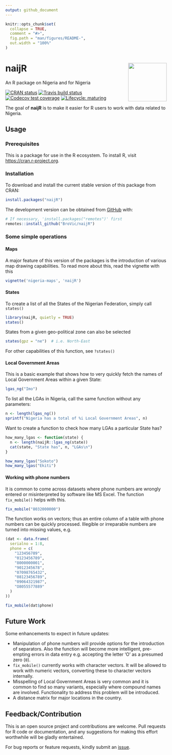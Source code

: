 ---
output: github_document
---

<!-- README.md is generated from README.Rmd. Please edit that file -->

```{r, include = FALSE}
knitr::opts_chunk$set(
  collapse = TRUE,
  comment = "#>",
  fig.path = "man/figures/README-",
  out.width = "100%"
)
```
# naijR <img src="man/figures/logo.png" width=120px align="right" />

An R package on Nigeria and for Nigeria  

<!-- badges: start -->
[![CRAN status](https://www.r-pkg.org/badges/version/naijR)](https://cran.r-project.org/package=naijR)
[![Travis build status](https://travis-ci.org/BroVic/naijR.svg?branch=master)](https://travis-ci.org/BroVic/naijR)
[![Codecov test coverage](https://codecov.io/gh/BroVic/naijR/branch/master/graph/badge.svg)](https://codecov.io/gh/BroVic/naijR?branch=master)
[![Lifecycle: maturing](https://img.shields.io/badge/lifecycle-maturing-blue.svg)](https://www.tidyverse.org/lifecycle/#maturing)
<!-- badges: end -->

The goal of **naijR** is to make it easier for R users to work with data related to Nigeria.

## Usage
### Prerequisites
This is a package for use in the R ecosystem. To install R, visit <https://cran.r-project.org>.

### Installation
To download and install the current stable version of this package from CRAN:

```{r cran-install, eval=FALSE}
install.packages("naijR")
```

The development version can be obtained from [GitHub](https://github.com/BroVic/naijR) with:

``` {r install, eval = FALSE}
# If necessary, 'install.packages("remotes")' first
remotes::install_github("BroVic/naijR")
```

### Some simple operations
#### Maps
A major feature of this version of the packages is the introduction of various map drawing capabilities. To read more about this, read the vignette with this

```{r vignette, eval=FALSE}
vignette('nigeria-maps', 'naijR')
```

#### States
To create a list of all the States of the Nigerian Federation, simply call `states()`

```{r}
library(naijR, quietly = TRUE)
states()
```

States from a given geo-political zone can also be selected

```{r}
states(gpz = "ne")  # i.e. North-East
```

For other capabilities of this function, see `?states()`

#### Local Government Areas
This is a basic example that shows how to very quickly fetch the names of Local Government Areas within a given State:

```{r example}
lgas_ng("Imo")
```

To list all the LGAs in Nigeria, call the same function without any parameters:

```{r}
n <- length(lgas_ng())
sprintf("Nigeria has a total of %i Local Government Areas", n)
```

Want to create a function to check how many LGAs a particular State has?

```{r}
how_many_lgas <- function(state) {
  n <- length(naijR::lgas_ng(state))
  cat(state, "State has", n, "LGAs\n")
}

how_many_lgas("Sokoto")
how_many_lgas("Ekiti")
```

#### Working with phone numbers
It is common to come across datasets where phone numbers are wrongly entered or misinterpreted by software like MS Excel. The function `fix_mobile()` helps with this.

```{r mobile}
fix_mobile("8032000000")
```

The function works on vectors; thus an entire column of a table with phone numbers can be quickly processed. Illegible or irreparable numbers are turned into missing values, e.g.

```{r mobile_vectorized_1}
(dat <- data.frame(
  serialno = 1:8,
  phone = c(
    "123456789",
    "0123456789",
    "8000000001",
    "9012345678",
    "07098765432",
    "08123456789",
    "09064321987",
    "O8055577889"
  )
))
```

```{r mobile_vectorized_2}
fix_mobile(dat$phone)
```

## Future Work
Some enhancements to expect in future updates:

- Manipulation of phone numbers will provide options for the introduction of separators. Also the function will become more intelligent, pre-empting errors in data entry e.g. accepting the letter 'O' as a presumed zero (`0`).
- `fix_mobile()` currently works with character vectors. It will be allowed to work with numeric vectors, converting these to character vectors internally.
- Misspelling of Local Government Areas is very common and it is common to find so many variants, especially where compound names are involved. Functionality to address this problem will be introduced.
- A distance matrix for major locations in the country.

## Feedback/Contribution
This is an open source project and contributions are welcome. Pull requests for R code or documentation, and any suggestions for making this effort worthwhile will be gladly entertained.

For bug reports or feature requests, kindly submit an [issue](https://github.com/BroVic/naijR/issues/new).
